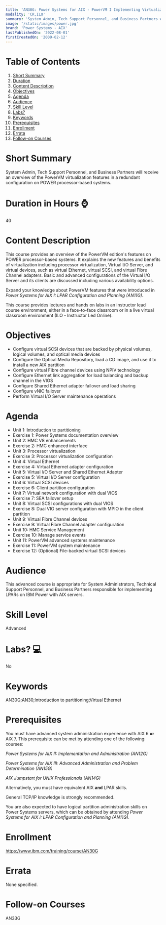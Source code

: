 ```yaml
---
title: 'AN30G: Power Systems for AIX - PowerVM I Implementing Virtualization'
modality: 'CR,ILO'
summary: 'System Admin, Tech Support Personnel, and Business Partners will receive an overview of the PowerVM virtualization features in a redundant configuration on POWER processor-based systems.'
image: '/static/images/power.jpg'
brand: 'Power Systems - AIX'
lastPublishedOn: '2022-08-01'
firstCreatedOn: '2009-02-12'
---
```

# Table of Contents
1.  [Short Summary](#short-summary)
2.  [Duration](#duration-in-hours-)
3.  [Content Description](#content-description)
4.  [Objectives](#objectives)
5.  [Agenda](#agenda)
6.  [Audience](#audience)
7.  [Skill Level](#skill-level)
8.  [Labs?](#labs-)
9.  [Keywords](#keywords)
10. [Prerequisites](#prerequisites)
11. [Enrollment](#enrollment)
12. [Errata](#errata)
13. [Follow-on Courses](#follow-on-courses)

# Short Summary
System Admin, Tech Support Personnel, and Business Partners will receive an overview of the PowerVM virtualization features in a redundant configuration on POWER processor-based systems.

# Duration in Hours ⌚
40

# Content Description
This course provides an overview of the PowerVM edition's features on POWER processor-based systems. It explains the new features and benefits of virtualization including processor virtualization, Virtual I/O Server, and virtual devices, such as virtual Ethernet, virtual SCSI, and virtual Fibre Channel adapters. Basic and advanced configurations of the Virtual I/O Server and its clients are discussed including various availability options.

Expand your knowledge about PowerVM features that were introduced in *Power Systems for AIX I: LPAR Configuration and Planning (AN11G)*.

This course provides lectures and hands on labs in an instructor lead course environment, either in a face-to-face classroom or in a live virtual classroom environment (ILO - Instructor Led Online).



# Objectives
* Configure virtual SCSI devices that are backed by physical volumes, logical volumes, and optical media devices
* Configure the Optical Media Repository, load a CD image, and use it to install a new AIX partition
* Configure virtual Fibre channel devices using NPIV technology
* Configure Ethernet link aggregation for load balancing and backup channel in the VIOS
* Configure Shared Ethernet adapter failover and load sharing
* Configure vNIC failover
* Perform Virtual I/O Server maintenance operations


# Agenda
* Unit 1: Introduction to partitioning
* Exercise 1: Power Systems documentation overview
* Unit 2: HMC V8 enhancements
* Exercise 2: HMC enhanced interface
* Unit 3: Processor virtualization
* Exercise 3: Processor virtualization configuration
* Unit 4: Virtual Ethernet
* Exercise 4: Virtual Ethernet adapter configuration
* Unit 5: Virtual I/O Server and Shared Ethernet Adapter
* Exercise 5: Virtual I/O Server configuration
* Unit 6: Virtual SCSI devices
* Exercise 6: Client partition configuration
* Unit 7: Virtual network configuration with dual VIOS
* Exercise 7: SEA failover setup
* Unit 8: Virtual SCSI configurations with dual VIOS
* Exercise 8: Dual VIO server configuration with MPIO in the client partition
* Unit 9: Virtual Fibre Channel devices
* Exercise 9: Virtual Fibre Channel adapter configuration
* Unit 10: HMC Service Management
* Exercise 10: Manage service events
* Unit 11: PowerVM advanced systems maintenance
* Exercise 11: PowerVM system maintenance
* Exercise 12: (Optional) File-backed virtual SCSI devices


# Audience
This advanced course is appropriate for System Administrators, Technical Support Personnel, and Business Partners responsible for implementing LPARs on IBM Power with AIX servers.



# Skill Level
Advanced            

# Labs? 💻
No

# Keywords
AN30G;AN30;Introduction to partitioning;Virtual Ethernet

# Prerequisites
You must have advanced system administration experience with AIX 6 **or** AIX 7. This prerequisite can be met by attending one of the following courses:

*Power Systems for AIX II: Implementation and Administration (AN12G)*

*Power Systems for AIX III: Advanced Administration and Problem Determination (AN15G)*

*AIX Jumpstart for UNIX Professionals (AN14G)*

Alternatively, you must have equivalent AIX **and** LPAR skills.

General TCP/IP knowledge is strongly recommended.

You are also expected to have logical partition administration skills on Power Systems servers, which can be obtained by attending *Power Systems for AIX I: LPAR Configuration and Planning (AN11G)*.



# Enrollment
https://www.ibm.com/training/course/AN30G

# Errata
None specified.

# Follow-on Courses
AN33G

